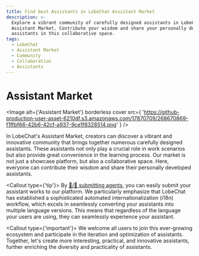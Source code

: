```yaml
---
title: Find best Assistants in LobeChat Assistant Market
description: >-
  Explore a vibrant community of carefully designed assistants in LobeChat's
  Assistant Market. Contribute your wisdom and share your personally developed
  assistants in this collaborative space.
tags:
  - LobeChat
  - Assistant Market
  - Community
  - Collaboration
  - Assistants
---
```


# Assistant Market

<Image
  alt={'Assistant Market'}
  borderless
  cover
  src={
    'https://github-production-user-asset-6210df.s3.amazonaws.com/17870709/268670869-f1ffbf66-42b6-42cf-a937-9ce1f8328514.png'
  }
/>

In LobeChat's Assistant Market, creators can discover a vibrant and innovative community that brings together numerous carefully designed assistants. These assistants not only play a crucial role in work scenarios but also provide great convenience in the learning process. Our market is not just a showcase platform, but also a collaborative space. Here, everyone can contribute their wisdom and share their personally developed assistants.

<Callout type={'tip'}>
  By [🤖/🏪 submitting agents](https://github.com/lobehub/lobe-chat-agents), you
  can easily submit your assistant works to our platform. We particularly
  emphasize that LobeChat has established a sophisticated automated
  internationalization (i18n) workflow, which excels in seamlessly converting
  your assistants into multiple language versions. This means that regardless of
  the language your users are using, they can seamlessly experience your
  assistant.
</Callout>

<Callout type={'important'}>
  We welcome all users to join this ever-growing ecosystem and participate in
  the iteration and optimization of assistants. Together, let's create more
  interesting, practical, and innovative assistants, further enriching the
  diversity and practicality of assistants.
</Callout>
